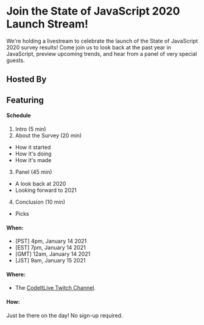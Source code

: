 
# Join the State of JavaScript 2020 Launch Stream!

We're holding a livestream to celebrate the launch of the State of JavaScript 2020 survey results! Come join us to look back at the past year in JavaScript, preview upcoming trends, and hear from a panel of very special guests.

## Hosted By

<StreamMembers members={streamData.hosts}/>

## Featuring

<StreamMembers members={streamData.guests}/>

#### Schedule

1. Intro (5 min)
2. About the Survey (20 min)
  - How it started
  - How it's doing
  - How it's made
3. Panel (45 min)
  - A look back at 2020
  - Looking forward to 2021
4. Conclusion (10 min)
  - Picks

#### When:

- \[PST\] 4pm, January 14 2021
- \[EST\] 7pm, January 14 2021
- \[GMT\] 12am, January 14 2021
- \[JST\] 9am, January 15 2021

#### Where:

- The [CodeItLive Twitch Channel](https://www.twitch.tv/CodeItLive).

#### How:

Just be there on the day! No sign-up required. 